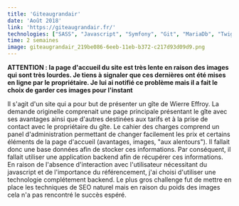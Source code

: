 ```yaml
---
title: 'Giteaugrandair'
date: 'Août 2018'
link: 'https://giteaugrandair.fr/'
technologies: ["SASS", "Javascript", "Symfony", "Git", "MariaDb", "Twig", "PHP", "HTML"]
time: 2 semaines
image: giteaugrandair_219be086-6eeb-11eb-b372-c217d93d09d9.png
---
```

<b>ATTENTION : la page d'accueil du site est très lente en raison des images qui sont très lourdes. Je tiens à signaler
que ces dernières ont été mises en ligne par le propriétaire. Je lui ai notifié ce problème mais il a fait le choix de
garder ces images pour l'instant</b>

Il s'agit d'un site qui a pour but de présenter un gîte de Wierre Effroy. La demande originelle comprenait une page
principale présentant le gîte avec ses avantages ainsi que d'autres destinées aux tarifs et à la prise de contact avec
le propriétaire du gîte. Le cahier des charges comprend un panel d'administration permettant de changer facilement les
prix et certains éléments de la page d'accueil (avantages, images, "aux alentours").
Il fallait donc une base données afin de stocker ces informations. Par conséquent, il fallait utiliser une application
backend afin de récupérer ces informations. En raison de l'absence d'interaction avec l'utilisateur nécessitant du
javascript et de l'importance du référencement, j'ai choisi d'utiliser une technologie complétement backend. Le plus
gros challenge fut de mettre en place les techniques de SEO naturel mais en raison du poids des images cela n'a pas
rencontré le succès espéré.
